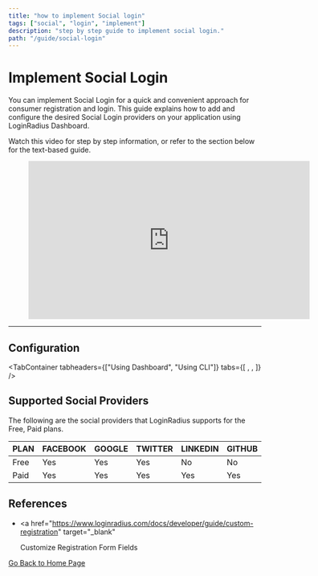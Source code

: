 ```yaml
---
title: "how to implement Social login"
tags: ["social", "login", "implement"]
description: "step by step guide to implement social login."
path: "/guide/social-login"
---
```



# Implement Social Login

You can implement Social Login for a quick and convenient approach for consumer registration and login. This guide explains how to add and configure the desired Social Login providers on your application using LoginRadius Dashboard.

Watch this video for step by step information, or refer to the section below for the text-based guide.

<figure class="video_container">
  <iframe
    width="560"
    height="315"
    src="https://www.youtube.com/embed/gd5Ig1S4P_U"
    frameborder="0"
    allow="accelerometer; autoplay; clipboard-write; encrypted-media; gyroscope; picture-in-picture"
    allowfullscreen
  ></iframe>
</figure>

---

## Configuration

<TabContainer
  tabheaders={["Using Dashboard", "Using CLI"]}
  tabs={[
    <Tab>
      <Dashboard />
    </Tab>,
    <Tab>
      <CLI />
    </Tab>,
  ]}
/>

## Supported Social Providers

The following are the social providers that LoginRadius supports for the Free, Paid plans.

| PLAN          | FACEBOOK | GOOGLE | TWITTER | LINKEDIN | GITHUB    |
| :------------ | :------- | :----- | :------ | :------- | :-------- |
| Free          | Yes      | Yes    | Yes     | No       | No        |
| Paid          | Yes      | Yes    | Yes     | Yes      | Yes       |


## References

- <a
    href="https://www.loginradius.com/docs/developer/guide/custom-registration"
    target="_blank"
  >
    Customize Registration Form Fields
  </a>

[Go Back to Home Page](/)
